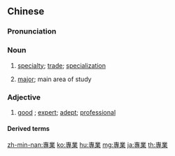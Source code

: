 ==Chinese==
{{zh-forms|s=专业}}

===Pronunciation===
{{zh-pron
|m=zhuānyè
|c=zyun1 jip6
|mn=choan-gia̍p
|cat=n,a
}}

===Noun===
{{zh-noun}}

# [[specialty]]; [[trade]]; [[specialization]] {{zh-mw|m:項}}
# {{lb|zh|higher education}} [[major]]; main area of study {{zh-mw|m:項}}

===Adjective===
{{zh-adj}}

# [[good]] {{gloss|at what one does}}; [[expert]]; [[adept]]; [[professional]]

====Derived terms====
{{zh-der|專業戶|專業化|專業課|專業人士}}

{{zh-cat|Elementary}}

[[zh-min-nan:專業]]
[[ko:專業]]
[[hu:專業]]
[[mg:專業]]
[[ja:專業]]
[[th:專業]]